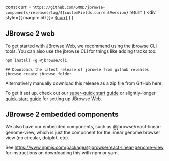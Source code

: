 
  const curr = `https://github.com/GMOD/jbrowse-components/releases/tag/${customFields.currentVersion}`
  return (
    <div style={{ margin: 50 }}>
      <a href={curr}>{curr}</a>
    </div>
  )
}

## JBrowse 2 web

To get started with JBrowse Web, we recommend using the jbrowse CLI tools.
You can also use the jbrowse CLI for things like adding tracks too.

```
npm install -g @jbrowse/cli

## Downloads the latest release of jbrowse from github releases
jbrowse create jbrowse_folder
```

Alternatively manually download this release as a zip file from GitHub here:

<Link />

To get it set up, check out our [super-quick start
guide](/docs/superquickstart_web) or slightly-longer [quick-start
guide](/docs/quickstart_web) for setting up JBrowse Web.

## JBrowse 2 embedded components

We also have our embedded components, such as
@jbrowse/react-linear-genome-view, which is just the component for the linear
genome browser view (no circular, dotplot, etc).

See https://www.npmjs.com/package/@jbrowse/react-linear-genome-view for
instructions on downloading this with npm or yarn.
